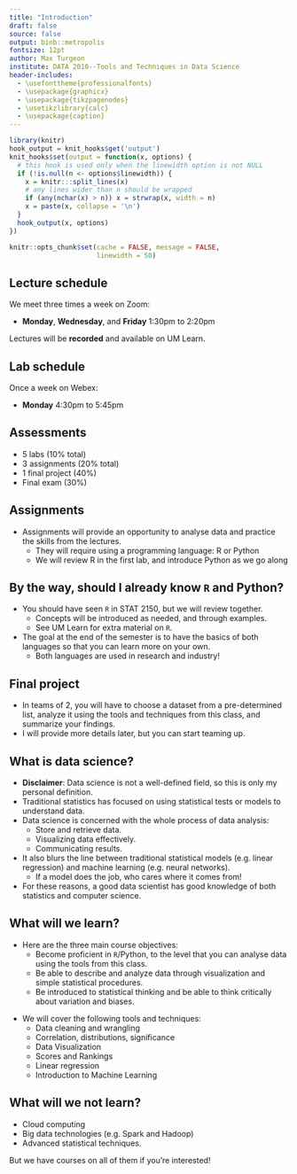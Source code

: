 ```yaml
---
title: "Introduction"
draft: false
source: false
output: binb::metropolis
fontsize: 12pt
author: Max Turgeon
institute: DATA 2010--Tools and Techniques in Data Science
header-includes:
  - \usefonttheme{professionalfonts}
  - \usepackage{graphicx}
  - \usepackage{tikzpagenodes}
  - \usetikzlibrary{calc}
  - \usepackage{caption}
---
```


```r
library(knitr)
hook_output = knit_hooks$get('output')
knit_hooks$set(output = function(x, options) {
  # this hook is used only when the linewidth option is not NULL
  if (!is.null(n <- options$linewidth)) {
    x = knitr:::split_lines(x)
    # any lines wider than n should be wrapped
    if (any(nchar(x) > n)) x = strwrap(x, width = n)
    x = paste(x, collapse = '\n')
  }
  hook_output(x, options)
})

knitr::opts_chunk$set(cache = FALSE, message = FALSE,
                      linewidth = 50)
```

## Lecture schedule

We meet three times a week on Zoom:

  - **Monday**, **Wednesday**, and **Friday** 1:30pm to 2:20pm

Lectures will be **recorded** and available on UM Learn.

## Lab schedule

Once a week on Webex:

  - **Monday** 4:30pm to 5:45pm

## Assessments

  - 5 labs (10% total)
  - 3 assignments (20% total)
  - 1 final project (40%)
  - Final exam (30%)
  
## Assignments

  - Assignments will provide an opportunity to analyse data and practice the skills from the lectures.
    + They will require using a programming language: R or Python
    + We will review R in the first lab, and introduce Python as we go along
    
## By the way, should I already know `R` and Python?

  - You should have seen `R` in STAT 2150, but we will review together.
    + Concepts will be introduced as needed, and through examples.
    + See UM Learn for extra material on `R`.
  - The goal at the end of the semester is to have the basics of both languages so that you can learn more on your own.
    + Both languages are used in research and industry!
  
## Final project

  - In teams of 2, you will have to choose a dataset from a pre-determined list, analyze it using the tools and techniques from this class, and summarize your findings.
  - I will provide more details later, but you can start teaming up.
    
## What is data science? {.allowframebreaks}

  - **Disclaimer**: Data science is not a well-defined field, so this is only my personal definition.
  - Traditional statistics has focused on using statistical tests or models to understand data.
  - Data science is concerned with the whole process of data analysis:
    + Store and retrieve data.
    + Visualizing data effectively.
    + Communicating results.
  - It also blurs the line between traditional statistical models (e.g. linear regression) and machine learning (e.g. neural networks).
    + If a model does the job, who cares where it comes from!
  - For these reasons, a good data scientist has good knowledge of both statistics and computer science.
  
## What will we learn? {.allowframebreaks}

  - Here are the three main course objectives:
    + Become proficient in `R`/Python, to the level that you can analyse data using the tools from this class.
    + Be able to describe and analyze data through visualization and simple statistical procedures.
    + Be introduced to statistical thinking and be able to think critically about variation and biases.

\vspace{2in}

  - We will cover the following tools and techniques:
    + Data cleaning and wrangling
    + Correlation, distributions, significance
    + Data Visualization
    + Scores and Rankings
    + Linear regression
    + Introduction to Machine Learning
  
## What will we **not** learn?

  - Cloud computing
  - Big data technologies (e.g. Spark and Hadoop)
  - Advanced statistical techniques.
  
But we have courses on all of them if you're interested!
